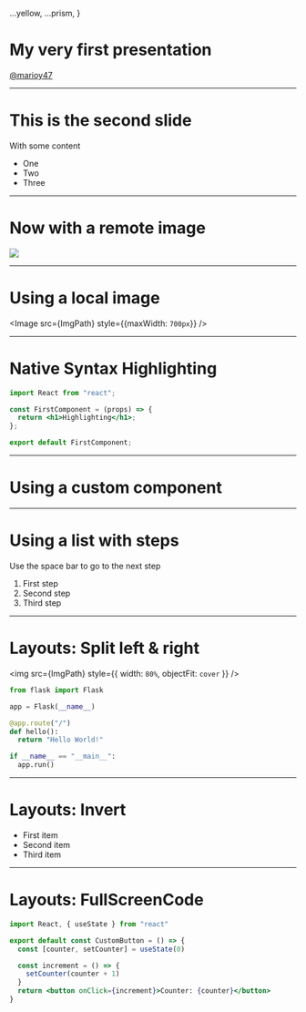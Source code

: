 <!-- slides.mdx -->

  ...yellow,
  ...prism,
}

# My very first presentation

[@marioy47](https://twitter.com/marioy47)

---

# This is the second slide

With some content

- One
- Two
- Three

---

# Now with a remote image

![](https://loremflickr.com/400/400)

---

# Using a local image


<Image src={ImgPath} style={{maxWidth: `700px`}} />

---
# Native Syntax Highlighting

```jsx
import React from "react";

const FirstComponent = (props) => {
  return <h1>Highlighting</h1>;
};

export default FirstComponent;
```

---

# Using a custom component


<CounterButton />

---

# Using a list with steps

Use the space bar to go to the next step

<Steps>

1. First step
2. Second step
3. Third step

</Steps>

---

# Layouts: Split left & right

<Split>

<img src={ImgPath} style={{ width: `80%`, objectFit: `cover` }} />

```python
from flask import Flask

app = Flask(__name__)

@app.route("/")
def hello():
  return "Hello World!"

if __name__ == "__main__":
  app.run()
```

</Split>

---

# Layouts: Invert


<Invert>

- First item
- Second item
- Third item

</Invert>

---
# Layouts: FullScreenCode

<FullScreenCode>

```jsx
import React, { useState } from "react"

export default const CustomButton = () => {
  const [counter, setCounter] = useState(0)

  const increment = () => {
    setCounter(counter + 1)
  }
  return <button onClick={increment}>Counter: {counter}</button>
}
```

</FullScreenCode>

